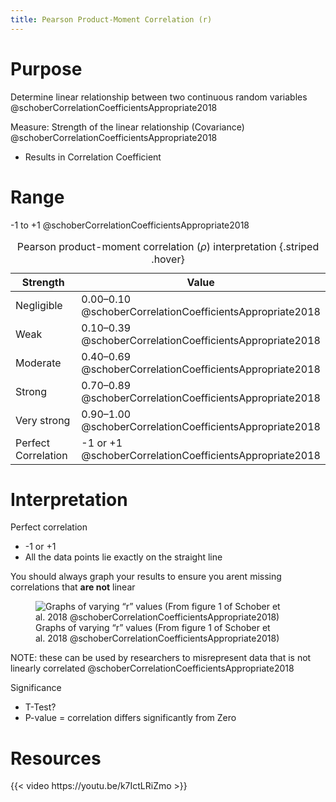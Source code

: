 ```yaml
---
title: Pearson Product-Moment Correlation (r)
---
```


# Purpose
Determine linear relationship between two continuous random variables @schoberCorrelationCoefficientsAppropriate2018

Measure: Strength of the linear relationship (Covariance) @schoberCorrelationCoefficientsAppropriate2018

- Results in Correlation Coefficient


# Range

-1 to +1 @schoberCorrelationCoefficientsAppropriate2018

| Strength | Value |
|----------|-------|
| Negligible | 0.00–0.10 @schoberCorrelationCoefficientsAppropriate2018 |
| Weak | 0.10–0.39 @schoberCorrelationCoefficientsAppropriate2018 |
| Moderate | 0.40–0.69 @schoberCorrelationCoefficientsAppropriate2018 |
| Strong | 0.70–0.89 @schoberCorrelationCoefficientsAppropriate2018 |
| Very strong | 0.90–1.00 @schoberCorrelationCoefficientsAppropriate2018 |
| Perfect Correlation | -1 or +1 @schoberCorrelationCoefficientsAppropriate2018 |

: Pearson product-moment correlation ($\rho$) interpretation {.striped .hover}



# Interpretation

Perfect correlation

- -1 or +1
- All the data points lie exactly on the straight line

:::{.callout-note collapse="false"}
You should always graph your results to ensure you arent missing correlations that **are not** linear
:::

![Graphs of varying  "r" values (From figure 1 of Schober et al. 2018 @schoberCorrelationCoefficientsAppropriate2018)](/Alchemy Archive/Evidene Based Practice/Multivariate Data Analysis/images/fig1 schoberCorrelationCoefficientsAppropriate2018.png)

NOTE: these can be used by researchers to misrepresent data that is not linearly correlated @schoberCorrelationCoefficientsAppropriate2018

Significance


- T-Test?
- P-value = correlation differs significantly from Zero


# Resources

{{< video https://youtu.be/k7IctLRiZmo >}}